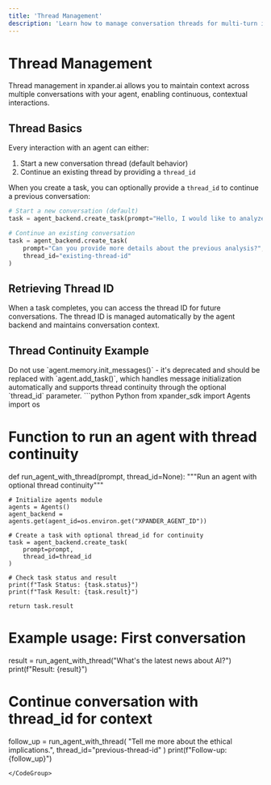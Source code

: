 ```yaml
---
title: 'Thread Management'
description: 'Learn how to manage conversation threads for multi-turn interactions'
---
```


# Thread Management

Thread management in xpander.ai allows you to maintain context across multiple conversations with your agent, enabling continuous, contextual interactions.

## Thread Basics

Every interaction with an agent can either:
1. Start a new conversation thread (default behavior)
2. Continue an existing thread by providing a `thread_id`

When you create a task, you can optionally provide a `thread_id` to continue a previous conversation:

```python
# Start a new conversation (default)
task = agent_backend.create_task(prompt="Hello, I would like to analyze some data")

# Continue an existing conversation
task = agent_backend.create_task(
    prompt="Can you provide more details about the previous analysis?",
    thread_id="existing-thread-id"
)
```

## Retrieving Thread ID

When a task completes, you can access the thread ID for future conversations. The thread ID is managed automatically by the agent backend and maintains conversation context.

## Thread Continuity Example

<Warning>
Do not use `agent.memory.init_messages()` - it's deprecated and should be replaced with `agent.add_task()`, which handles message initialization automatically and supports thread continuity through the optional `thread_id` parameter.
</Warning>

<CodeGroup>
```python Python
from xpander_sdk import Agents
import os

# Function to run an agent with thread continuity
def run_agent_with_thread(prompt, thread_id=None):
    """Run an agent with optional thread continuity"""
    
    # Initialize agents module
    agents = Agents()
    agent_backend = agents.get(agent_id=os.environ.get("XPANDER_AGENT_ID"))
    
    # Create a task with optional thread_id for continuity
    task = agent_backend.create_task(
        prompt=prompt, 
        thread_id=thread_id
    )
    
    # Check task status and result
    print(f"Task Status: {task.status}")
    print(f"Task Result: {task.result}")
    
    return task.result

# Example usage: First conversation
result = run_agent_with_thread("What's the latest news about AI?")
print(f"Result: {result}")
# Continue conversation with thread_id for context
follow_up = run_agent_with_thread(
    "Tell me more about the ethical implications.", 
    thread_id="previous-thread-id"
)
print(f"Follow-up: {follow_up}")
```
</CodeGroup>